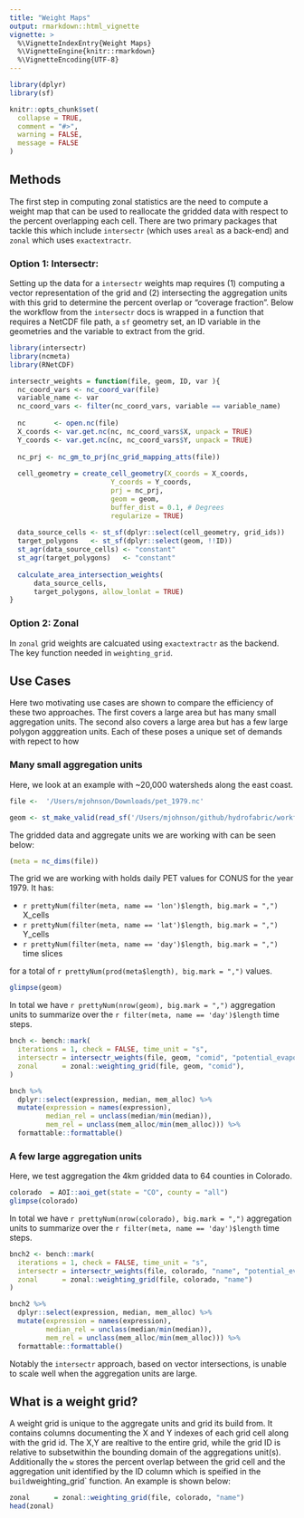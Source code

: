 ```yaml
---
title: "Weight Maps"
output: rmarkdown::html_vignette
vignette: >
  %\VignetteIndexEntry{Weight Maps}
  %\VignetteEngine{knitr::rmarkdown}
  %\VignetteEncoding{UTF-8}
---
```


```r
library(dplyr)
library(sf)

knitr::opts_chunk$set(
  collapse = TRUE,
  comment = "#>",
  warning = FALSE,
  message = FALSE
)
```

## Methods 

The first step in computing zonal statistics are the need to compute a weight map that can be used to reallocate the gridded data with respect to the percent overlapping each cell. There are two primary packages that tackle this which include `intersectr` (which uses `areal` as a back-end) and `zonal` which uses `exactextractr`. 

### Option 1: Intersectr: 

Setting up the data for a `intersectr` weights map requires (1) computing a vector representation of the grid and (2) intersecting the aggregation units with this grid to determine the percent overlap or "coverage fraction". Below the workflow from the `intersectr` docs is wrapped in a function that requires a NetCDF file path, a `sf` geometry set, an ID variable in the geometries and the variable to extract from the grid.

```r
library(intersectr)
library(ncmeta)
library(RNetCDF)

intersectr_weights = function(file, geom, ID, var ){
  nc_coord_vars <- nc_coord_var(file)
  variable_name <- var
  nc_coord_vars <- filter(nc_coord_vars, variable == variable_name)
  
  nc       <- open.nc(file)
  X_coords <- var.get.nc(nc, nc_coord_vars$X, unpack = TRUE)
  Y_coords <- var.get.nc(nc, nc_coord_vars$Y, unpack = TRUE)
  
  nc_prj <- nc_gm_to_prj(nc_grid_mapping_atts(file))
    
  cell_geometry = create_cell_geometry(X_coords = X_coords,
                         Y_coords = Y_coords,
                         prj = nc_prj,
                         geom = geom, 
                         buffer_dist = 0.1, # Degrees
                         regularize = TRUE)
    
  data_source_cells <- st_sf(dplyr::select(cell_geometry, grid_ids))
  target_polygons   <- st_sf(dplyr::select(geom, !!ID))
  st_agr(data_source_cells) <- "constant"
  st_agr(target_polygons)   <- "constant"
    
  calculate_area_intersection_weights(
      data_source_cells,
      target_polygons, allow_lonlat = TRUE)
}

```

### Option 2: Zonal

In `zonal` grid weights are calcuated using `exactextractr` as the backend. The key function needed in `weighting_grid`.

## Use Cases

Here two motivating use cases are shown to compare the efficiency of these two approaches. The first covers a large area but has many small aggregation units. The second also covers a large area but has a few large polygon agggreation units. Each of these poses a unique set of demands with repect to how 


### Many small aggregation units

Here, we look at an example with ~20,000 watersheds along the east coast.

```r
file <-  '/Users/mjohnson/Downloads/pet_1979.nc'

geom <- st_make_valid(read_sf('/Users/mjohnson/github/hydrofabric/workflow/nhd_workflows/cache/ngen_01a-4.gpkg', "catchments"))
```

The gridded data and aggregate units we are working with can be seen below:

```r
(meta = nc_dims(file))
```

The grid we are working with holds daily PET values for CONUS for the year 1979. It has:

- `r prettyNum(filter(meta, name == 'lon')$length, big.mark = ",")` X_cells
- `r prettyNum(filter(meta, name == 'lat')$length, big.mark = ",")` Y_cells 
- `r prettyNum(filter(meta, name == 'day')$length, big.mark = ",")` time slices 

for a total of `r prettyNum(prod(meta$length), big.mark = ",")` values.

```r
glimpse(geom)
```
  
In total we have `r prettyNum(nrow(geom), big.mark = ",")` aggregation units to summarize over the `r filter(meta, name == 'day')$length` time steps.


```r
bnch <- bench::mark(
  iterations = 1, check = FALSE, time_unit = "s",
  intersectr = intersectr_weights(file, geom, "comid", "potential_evapotranspiration"),
  zonal      = zonal::weighting_grid(file, geom, "comid"),
)

```

```r
bnch %>%
  dplyr::select(expression, median, mem_alloc) %>%
  mutate(expression = names(expression),
         median_rel = unclass(median/min(median)),
         mem_rel = unclass(mem_alloc/min(mem_alloc))) %>% 
  formattable::formattable()
```


### A few large aggregation units

Here, we test aggregation the 4km gridded data to 64 counties in Colorado.

```r
colorado  = AOI::aoi_get(state = "CO", county = "all")
glimpse(colorado)
```
  
In total we have `r prettyNum(nrow(colorado), big.mark = ",")` aggregation units to summarize over the `r filter(meta, name == 'day')$length` time steps.


```r
bnch2 <- bench::mark(
  iterations = 1, check = FALSE, time_unit = "s",
  intersectr = intersectr_weights(file, colorado, "name", "potential_evapotranspiration"),
  zonal      = zonal::weighting_grid(file, colorado, "name")
)
```

```r
bnch2 %>%
  dplyr::select(expression, median, mem_alloc) %>%
  mutate(expression = names(expression),
         median_rel = unclass(median/min(median)),
         mem_rel = unclass(mem_alloc/min(mem_alloc))) %>% 
  formattable::formattable()
```

Notably the `intersectr` approach, based on vector intersections, is unable to scale well when the aggregation units are large.

## What is a weight grid? 

A weight grid is unique to the aggregate units and grid its build from. It contains columns documenting the X and Y indexes of each grid cell along with the grid id. The X,Y are realtive to the entire grid, while the grid ID is relative to subsetwithin the bounding domain of the aggregations unit(s). Additionally the `w` stores the percent overlap between the grid cell and the aggregation unit identified by the ID column which is speified in the `build`weighting_grid` function. An example is shown below:

```r
zonal      = zonal::weighting_grid(file, colorado, "name")
head(zonal)
```
